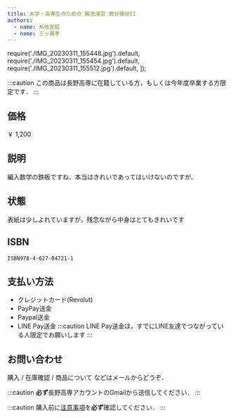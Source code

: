 ```yaml
---
title: 大学・高専生のための 解法演習 微分積分II
authors:
  - name: 糸岐宣昭
  - name: 三ッ廣孝
---
```

  require('./IMG_20230311_155448.jpg').default,
  require('./IMG_20230311_155454.jpg').default,
  require('./IMG_20230311_155512.jpg').default,
]);


<ImageGallery items={images} />

:::caution
この商品は長野高専に在籍している方，もしくは今年度卒業する方限定です．
:::


## 価格
￥ 1,200

<!--truncate-->

## 説明
編入数学の鉄板ですね．本当はきれいであってはいけないのですが．

## 状態
表紙は少しよれていますが，残念ながら中身はとてもきれいです

## ISBN
`ISBN978-4-627-04721-1`

## 支払い方法
- クレジットカード(Revolut)
- PayPay送金
- Paypal送金
- LINE Pay送金
  :::caution
  LINE Pay送金は，すでにLINE友達でつながっている人限定でお願いします
  :::

## お問い合わせ
購入 / 在庫確認 / 商品について などはメールからどうぞ．

:::caution
**必ず**長野高専アカウントのGmailから送信してください．
:::

:::caution
購入前に[注意事項](/2023/03/11/ec-like-blog#%E6%B3%A8%E6%84%8F%E4%BA%8B%E9%A0%85)を**必ず**確認してください．
:::


<MailToByButton itemname="大学・高専生のための 解法演習 微分積分II" />